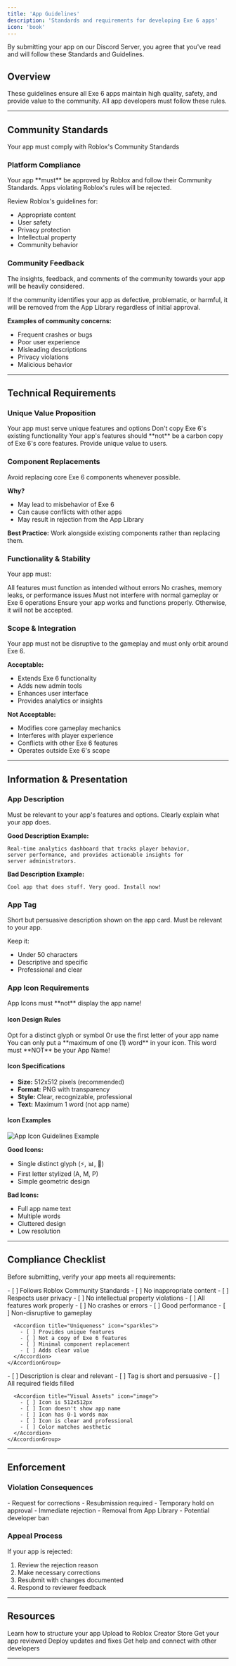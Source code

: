 ```yaml
---
title: 'App Guidelines'
description: 'Standards and requirements for developing Exe 6 apps'
icon: 'book'
---
```


<Warning>
By submitting your app on our Discord Server, you agree that you've read and will follow these Standards and Guidelines.
</Warning>

## Overview

These guidelines ensure all Exe 6 apps maintain high quality, safety, and provide value to the community. All app developers must follow these rules.

---

## Community Standards

<Card title="Roblox Community Standards" icon="shield-check" href="https://en.help.roblox.com/hc/en-us/articles/203313410-Roblox-Community-Standards">
  Your app must comply with Roblox's Community Standards
</Card>

### Platform Compliance

<Check>
Your app **must** be approved by Roblox and follow their Community Standards. Apps violating Roblox's rules will be rejected.
</Check>

Review Roblox's guidelines for:
- Appropriate content
- User safety
- Privacy protection
- Intellectual property
- Community behavior

### Community Feedback

<Info>
The insights, feedback, and comments of the community towards your app will be heavily considered.
</Info>

If the community identifies your app as defective, problematic, or harmful, it will be removed from the App Library regardless of initial approval.

**Examples of community concerns:**
- Frequent crashes or bugs
- Poor user experience
- Misleading descriptions
- Privacy violations
- Malicious behavior

---

## Technical Requirements

### Unique Value Proposition

<CardGroup cols={2}>
  <Card title="Original Features" icon="lightbulb">
    Your app must serve unique features and options
  </Card>
  <Card title="No Duplicates" icon="ban">
    Don't copy Exe 6's existing functionality
  </Card>
</CardGroup>

<Warning>
Your app's features should **not** be a carbon copy of Exe 6's core features. Provide unique value to users.
</Warning>

### Component Replacements

<Accordion title="Minimize Component Replacements">
  Avoid replacing core Exe 6 components whenever possible.
  
  **Why?**
  - May lead to misbehavior of Exe 6
  - Can cause conflicts with other apps
  - May result in rejection from the App Library
  
  **Best Practice:**
  Work alongside existing components rather than replacing them.
</Accordion>

### Functionality & Stability

Your app must:

<Steps>
  <Step title="Work Properly">
    All features must function as intended without errors
  </Step>
  <Step title="Be Stable">
    No crashes, memory leaks, or performance issues
  </Step>
  <Step title="Be Non-Disruptive">
    Must not interfere with normal gameplay or Exe 6 operations
  </Step>
</Steps>

<Check>
Ensure your app works and functions properly. Otherwise, it will not be accepted.
</Check>

### Scope & Integration

<Warning>
Your app must not be disruptive to the gameplay and must only orbit around Exe 6.
</Warning>

**Acceptable:**
- Extends Exe 6 functionality
- Adds new admin tools
- Enhances user interface
- Provides analytics or insights

**Not Acceptable:**
- Modifies core gameplay mechanics
- Interferes with player experience
- Conflicts with other Exe 6 features
- Operates outside Exe 6's scope

---

## Information & Presentation

### App Description

<ParamField path="Description" type="string" required>
  Must be relevant to your app's features and options. Clearly explain what your app does.
</ParamField>

**Good Description Example:**
```text
Real-time analytics dashboard that tracks player behavior, 
server performance, and provides actionable insights for 
server administrators.
```

**Bad Description Example:**
```text
Cool app that does stuff. Very good. Install now!
```

### App Tag

<ParamField path="Tag" type="string" required>
  Short but persuasive description shown on the app card. Must be relevant to your app.
</ParamField>

Keep it:
- Under 50 characters
- Descriptive and specific
- Professional and clear

### App Icon Requirements

<Warning>
App Icons must **not** display the app name!
</Warning>

#### Icon Design Rules

<CardGroup cols={2}>
  <Card title="Use Glyphs" icon="icons">
    Opt for a distinct glyph or symbol
  </Card>
  <Card title="Single Letter" icon="a">
    Or use the first letter of your app name
  </Card>
</CardGroup>

<Accordion title="Icon Text Limit">
  You can only put a **maximum of one (1) word** in your icon.
  
  <Warning>
  This word must **NOT** be your App Name!
  </Warning>
</Accordion>

#### Icon Specifications

- **Size:** 512x512 pixels (recommended)
- **Format:** PNG with transparency
- **Style:** Clear, recognizable, professional
- **Text:** Maximum 1 word (not app name)

#### Icon Examples

<Frame caption="Example of correct icon design">
  <img src="https://cdn.discordapp.com/attachments/1388262287583739925/1389113470196125777/App_icon_Guidelines.png" alt="App Icon Guidelines Example" />
</Frame>

**Good Icons:**
- Single distinct glyph (⚡, 📊, 🎯)
- First letter stylized (A, M, P)
- Simple geometric design

**Bad Icons:**
- Full app name text
- Multiple words
- Cluttered design
- Low resolution

---

## Compliance Checklist

Before submitting, verify your app meets all requirements:

<Tabs>
  <Tab title="Community">
    <AccordionGroup>
      <Accordion title="Platform Compliance" icon="check">
        - [ ] Follows Roblox Community Standards
        - [ ] No inappropriate content
        - [ ] Respects user privacy
        - [ ] No intellectual property violations
      </Accordion>
    </AccordionGroup>
  </Tab>
  
  <Tab title="Technical">
    <AccordionGroup>
      <Accordion title="Functionality" icon="gear">
        - [ ] All features work properly
        - [ ] No crashes or errors
        - [ ] Good performance
        - [ ] Non-disruptive to gameplay
      </Accordion>
      
      <Accordion title="Uniqueness" icon="sparkles">
        - [ ] Provides unique features
        - [ ] Not a copy of Exe 6 features
        - [ ] Minimal component replacement
        - [ ] Adds clear value
      </Accordion>
    </AccordionGroup>
  </Tab>
  
  <Tab title="Information">
    <AccordionGroup>
      <Accordion title="Metadata" icon="file-lines">
        - [ ] Description is clear and relevant
        - [ ] Tag is short and persuasive
        - [ ] All required fields filled
      </Accordion>
      
      <Accordion title="Visual Assets" icon="image">
        - [ ] Icon is 512x512px
        - [ ] Icon doesn't show app name
        - [ ] Icon has 0-1 words max
        - [ ] Icon is clear and professional
        - [ ] Color matches aesthetic
      </Accordion>
    </AccordionGroup>
  </Tab>
</Tabs>

---

## Enforcement

### Violation Consequences

<AccordionGroup>
  <Accordion title="Minor Violations" icon="triangle-exclamation">
    - Request for corrections
    - Resubmission required
    - Temporary hold on approval
  </Accordion>
  
  <Accordion title="Major Violations" icon="circle-xmark">
    - Immediate rejection
    - Removal from App Library
    - Potential developer ban
  </Accordion>
</AccordionGroup>

### Appeal Process

If your app is rejected:

1. Review the rejection reason
2. Make necessary corrections
3. Resubmit with changes documented
4. Respond to reviewer feedback

---

## Resources

<CardGroup cols={2}>
  <Card title="Prepare Your App" icon="hammer" href="/apps/prepare">
    Learn how to structure your app
  </Card>
  <Card title="Publish Your App" icon="rocket" href="/apps/publish">
    Upload to Roblox Creator Store
  </Card>
  <Card title="Submit for Review" icon="paper-plane" href="/apps/submit">
    Get your app reviewed
  </Card>
  <Card title="Update Your App" icon="arrows-rotate" href="/apps/update">
    Deploy updates and fixes
  </Card>
</CardGroup>

<Card title="Join Discord Community" icon="discord" href="https://discord.gg/fYgfh6eHtA">
  Get help and connect with other developers
</Card>

---

